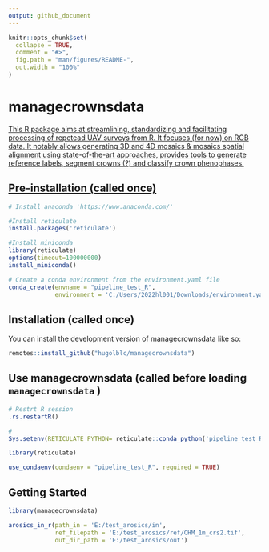 ```yaml
---
output: github_document
---
```


<!-- README.md is generated from README.Rmd. Please edit that file -->

```r
knitr::opts_chunk$set(
  collapse = TRUE,
  comment = "#>",
  fig.path = "man/figures/README-",
  out.width = "100%"
)
```


# managecrownsdata <a href="https://hugolblc.github.io/managecrownsdata/">

<!-- badges: start -->
<!-- badges: end -->

This R package aims at streamlining, standardizing and facilitating processing of repetead UAV surveys from R. It focuses (for now) on RGB data. It notably allows generating 3D and 4D mosaics & mosaics spatial alignment using state-of-the-art approaches,  provides tools to generate reference labels, segment crowns (?) and classify crown phenophases.

## Pre-installation (called once)

```r

# Install anaconda 'https://www.anaconda.com/'

#Install reticulate 
install.packages('reticulate')

#Install miniconda
library(reticulate)
options(timeout=100000000) 
install_miniconda()

# Create a conda environment from the environment.yaml file
conda_create(envname = "pipeline_test_R",
             environment = 'C:/Users/2022hl001/Downloads/environment.yaml')

```

## Installation (called once)

You can install the development version of managecrownsdata like so:

```r
remotes::install_github("hugolblc/managecrownsdata")
```

## Use managecrownsdata (called before loading `managecrownsdata` )

```r
# Restrt R session
.rs.restartR()

# 
Sys.setenv(RETICULATE_PYTHON= reticulate::conda_python('pipeline_test_R'))

library(reticulate)

use_condaenv(condaenv = "pipeline_test_R", required = TRUE)

```


## Getting Started

```r
library(managecrownsdata)

arosics_in_r(path_in = 'E:/test_arosics/in', 
             ref_filepath = 'E:/test_arosics/ref/CHM_1m_crs2.tif',
             out_dir_path = 'E:/test_arosics/out')
```
